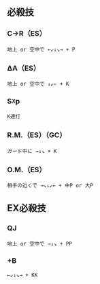 ## 必殺技

### C→R（ES）

```
地上 or 空中で ←↙↓↘→ + P
```

### ΔA（ES）

```
地上 or 空中で ↓↙← + K
```

### S☓p

```
K連打
```

### R.M.（ES）（GC）

```
ガード中に →↓↘ + K
```

### O.M.（ES）

```
相手の近くで →↘↓↙← + 中P or 大P
```

## EX必殺技

### QJ

```
地上 or 空中で →↓↘ + PP
```

### +B

```
←↙↓↘→ + KK
```
